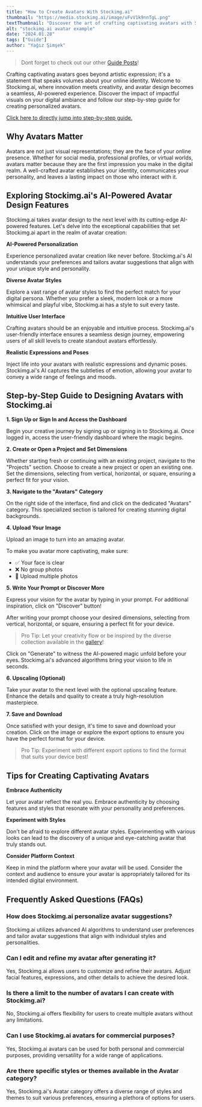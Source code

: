 ```yaml
---
title: "How to Create Avatars With Stockimg.ai"
thumbnail: "https://media.stockimg.ai/image/uFvV1k9nnTgL.png"
textThumbnail: "Discover the art of crafting captivating avatars with Stockimg.ai, where innovation meets creativity in this seamless, AI-powered design experience. Explore the impact of impactful visuals on your digital ambiance and follow a step-by-step guide for creating personalized avatars, unlocking the AI advantage in avatar design with diverse styles and a user-friendly interface."
alt: "stockimg.ai avatar example"
date: "2024.01.28"
tags: ["Guide"]
author: "Yağız Şimşek"
---
```


<CustomImage
    src="https://media.stockimg.ai/image/uFvV1k9nnTgL.png"
    alt="stockimg.ai avatar example"
/>

> Dont forget to check out our other [Guide Posts](https://stockimg.ai/blog/guide)!

Crafting captivating avatars goes beyond artistic expression; it's a statement that speaks volumes about your online identity. Welcome to Stockimg.ai, where innovation meets creativity, and avatar design becomes a seamless, AI-powered experience. Discover the impact of impactful visuals on your digital ambiance and follow our step-by-step guide for creating personalized avatars.

[Click here to directly jump into step-by-step guide.](https://stockimg.ai/blog/design/how-to-create-avatars-with-stockimg#step-by-step-guide-to-designing-avatars-with-stockimgai)

## Why Avatars Matter

Avatars are not just visual representations; they are the face of your online presence. Whether for social media, professional profiles, or virtual worlds, avatars matter because they are the first impression you make in the digital realm. A well-crafted avatar establishes your identity, communicates your personality, and leaves a lasting impact on those who interact with it.

## Exploring Stockimg.ai's AI-Powered Avatar Design Features

Stockimg.ai takes avatar design to the next level with its cutting-edge AI-powered features. Let's delve into the exceptional capabilities that set Stockimg.ai apart in the realm of avatar creation:

**AI-Powered Personalization**

Experience personalized avatar creation like never before. Stockimg.ai's AI understands your preferences and tailors avatar suggestions that align with your unique style and personality.

**Diverse Avatar Styles**

Explore a vast range of avatar styles to find the perfect match for your digital persona. Whether you prefer a sleek, modern look or a more whimsical and playful vibe, Stockimg.ai has a style to suit every taste.

**Intuitive User Interface**

Crafting avatars should be an enjoyable and intuitive process. Stockimg.ai's user-friendly interface ensures a seamless design journey, empowering users of all skill levels to create standout avatars effortlessly.

**Realistic Expressions and Poses**

Inject life into your avatars with realistic expressions and dynamic poses. Stockimg.ai's AI captures the subtleties of emotion, allowing your avatar to convey a wide range of feelings and moods.

## Step-by-Step Guide to Designing Avatars with Stockimg.ai

**1. Sign Up or Sign In and Access the Dashboard**

<CustomImage
    src="https://raw.githubusercontent.com/Abdurrahman-Subh/mdx-blog/main/images/stockimg-home.png"
    alt="stockimg.ai home"
/>

Begin your creative journey by signing up or signing in to Stockimg.ai. Once logged in, access the user-friendly dashboard where the magic begins.

**2. Create or Open a Project and Set Dimensions**

<CustomImage
    src="https://raw.githubusercontent.com/Abdurrahman-Subh/mdx-blog/main/images/stockimg-dashboard.png"
    alt="stockimg.ai dashboard"
/>

Whether starting fresh or continuing with an existing project, navigate to the "Projects" section. Choose to create a new project or open an existing one. Set the dimensions, selecting from vertical, horizontal, or square, ensuring a perfect fit for your vision.

**3. Navigate to the "Avatars" Category**

<CustomImage
    src="https://raw.githubusercontent.com/Abdurrahman-Subh/mdx-blog/main/images/stockimg-avatar-category.png"
    alt="finding Avatars category"
/>

On the right side of the interface, find and click on the dedicated "Avatars" category. This specialized section is tailored for creating stunning digital backgrounds.

**4. Upload Your Image**

<CustomImage
    src="https://raw.githubusercontent.com/Abdurrahman-Subh/mdx-blog/main/images/stockimg-create-avatar.gif"
    alt="uploading images"
/>

Upload an image to turn into an amazing avatar.

To make you avatar more captivating, make sure:
- ✅ Your face is clear
- ❌ No group photos
- 🌟 Upload multiple photos

**5. Write Your Prompt or Discover More**

<CustomImage
    src="https://raw.githubusercontent.com/Abdurrahman-Subh/mdx-blog/main/images/stockimg-create-avatar.gif"
    alt="writing prompts and generating"
/>

Express your vision for the avatar by typing in your prompt. For additional inspiration, click on "Discover" button!

After writing your prompt choose your desired dimensions, selecting from vertical, horizontal, or square, ensuring a perfect fit for your device.

> Pro Tip: Let your creativity flow or be inspired by the diverse collection available in the [gallery](https://stockimg.ai/blog/design)!

Click on "Generate" to witness the AI-powered magic unfold before your eyes. Stockimg.ai's advanced algorithms bring your vision to life in seconds.

**6. Upscaling (Optional)**

<CustomImage
    src="https://raw.githubusercontent.com/Abdurrahman-Subh/mdx-blog/main/images/stockimg-upscale-avatar.gif"
    alt="upscaling"
/>

Take your avatar to the next level with the optional upscaling feature. Enhance the details and quality to create a truly high-resolution masterpiece.

**7. Save and Download**

<CustomImage
    src="https://raw.githubusercontent.com/Abdurrahman-Subh/mdx-blog/main/images/stockimg-download-avatar.gif"
    alt="saving"
/>

Once satisfied with your design, it's time to save and download your creation. Click on the image or explore the export options to ensure you have the perfect format for your device.

> Pro Tip: Experiment with different export options to find the format that suits your device best!

## Tips for Creating Captivating Avatars

**Embrace Authenticity**

Let your avatar reflect the real you. Embrace authenticity by choosing features and styles that resonate with your personality and preferences.

**Experiment with Styles**

Don't be afraid to explore different avatar styles. Experimenting with various looks can lead to the discovery of a unique and eye-catching avatar that truly stands out.

**Consider Platform Context**

Keep in mind the platform where your avatar will be used. Consider the context and audience to ensure your avatar is appropriately tailored for its intended digital environment.

## Frequently Asked Questions (FAQs)

### How does Stockimg.ai personalize avatar suggestions?
Stockimg.ai utilizes advanced AI algorithms to understand user preferences and tailor avatar suggestions that align with individual styles and personalities.

### Can I edit and refine my avatar after generating it?
Yes, Stockimg.ai allows users to customize and refine their avatars. Adjust facial features, expressions, and other details to achieve the desired look.

### Is there a limit to the number of avatars I can create with Stockimg.ai?
No, Stockimg.ai offers flexibility for users to create multiple avatars without any limitations.

### Can I use Stockimg.ai avatars for commercial purposes?
Yes, Stockimg.ai avatars can be used for both personal and commercial purposes, providing versatility for a wide range of applications.

### Are there specific styles or themes available in the Avatar category?
Yes, Stockimg.ai's Avatar category offers a diverse range of styles and themes to suit various preferences, ensuring a plethora of options for users.